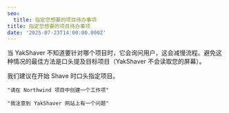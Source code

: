 ```yaml
---
seo:
  title: 指定您想要的项目待办事项
title: 指定您想要的项目待办事项
date: '2025-07-23T14:00:00.000Z'
---
```


当 YakShaver 不知道要针对哪个项目时，它会询问用户，这会减慢流程。避免这种情况的最佳方法是口头提及目标项目（YakShaver 不会读取您的屏幕）。

我们建议在开始 Shave 时口头指定项目。

`"请在 Northwind 项目中创建一个工作项"`

`"我注意到 YakShaver 网站上有一个问题"`